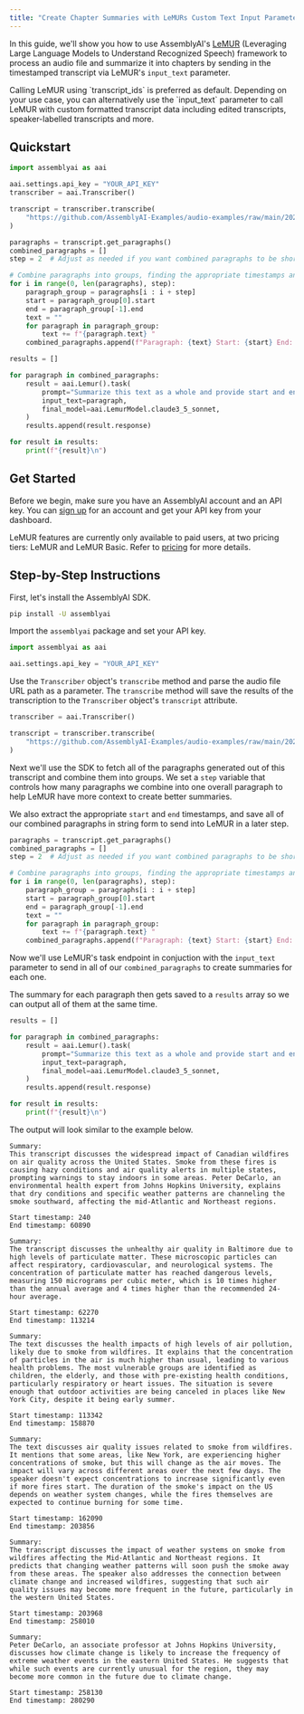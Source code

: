 ```yaml
---
title: "Create Chapter Summaries with LeMURs Custom Text Input Parameter"
---
```


In this guide, we'll show you how to use AssemblyAI's [LeMUR](https://www.assemblyai.com/blog/lemur/) (Leveraging Large Language Models to Understand Recognized Speech) framework to process an audio file and summarize it into chapters by sending in the timestamped transcript via LeMUR's `input_text` parameter.

<Note>
  Calling LeMUR using `transcript_ids` is preferred as default. Depending on
  your use case, you can alternatively use the `input_text` parameter to call
  LeMUR with custom formatted transcript data including edited transcripts,
  speaker-labelled transcripts and more.
</Note>

## Quickstart

```python
import assemblyai as aai

aai.settings.api_key = "YOUR_API_KEY"
transcriber = aai.Transcriber()

transcript = transcriber.transcribe(
    "https://github.com/AssemblyAI-Examples/audio-examples/raw/main/20230607_me_canadian_wildfires.mp3"
)

paragraphs = transcript.get_paragraphs()
combined_paragraphs = []
step = 2  # Adjust as needed if you want combined paragraphs to be shorter or longer in length.

# Combine paragraphs into groups, finding the appropriate timestamps and combining all their text into one string.
for i in range(0, len(paragraphs), step):
    paragraph_group = paragraphs[i : i + step]
    start = paragraph_group[0].start
    end = paragraph_group[-1].end
    text = ""
    for paragraph in paragraph_group:
        text += f"{paragraph.text} "
    combined_paragraphs.append(f"Paragraph: {text} Start: {start} End: {end}")

results = []

for paragraph in combined_paragraphs:
    result = aai.Lemur().task(
        prompt="Summarize this text as a whole and provide start and end timestamps.",
        input_text=paragraph,
        final_model=aai.LemurModel.claude3_5_sonnet,
    )
    results.append(result.response)

for result in results:
    print(f"{result}\n")
```

## Get Started

Before we begin, make sure you have an AssemblyAI account and an API key. You can [sign up](https://assemblyai.com/dashboard/signup) for an account and get your API key from your dashboard.

LeMUR features are currently only available to paid users, at two pricing tiers: LeMUR and LeMUR Basic. Refer to [pricing](https://www.assemblyai.com/pricing) for more details.

## Step-by-Step Instructions

First, let's install the AssemblyAI SDK.

```bash
pip install -U assemblyai
```

Import the `assemblyai` package and set your API key.

```python
import assemblyai as aai

aai.settings.api_key = "YOUR_API_KEY"
```

Use the `Transcriber` object's `transcribe` method and parse the audio file URL path as a parameter. The `transcribe` method will save the results of the transcription to the `Transcriber` object's `transcript` attribute.

```python
transcriber = aai.Transcriber()

transcript = transcriber.transcribe(
    "https://github.com/AssemblyAI-Examples/audio-examples/raw/main/20230607_me_canadian_wildfires.mp3"
)
```

Next we'll use the SDK to fetch all of the paragraphs generated out of this transcript and combine them into groups. We set a `step` variable that controls how many paragraphs we combine into one overall paragraph to help LeMUR have more context to create better summaries.

We also extract the appropriate `start` and `end` timestamps, and save all of our combined paragraphs in string form to send into LeMUR in a later step.

```python
paragraphs = transcript.get_paragraphs()
combined_paragraphs = []
step = 2  # Adjust as needed if you want combined paragraphs to be shorter or longer in length.

# Combine paragraphs into groups, finding the appropriate timestamps and combining all their text into one string.
for i in range(0, len(paragraphs), step):
    paragraph_group = paragraphs[i : i + step]
    start = paragraph_group[0].start
    end = paragraph_group[-1].end
    text = ""
    for paragraph in paragraph_group:
        text += f"{paragraph.text} "
    combined_paragraphs.append(f"Paragraph: {text} Start: {start} End: {end}")
```

Now we'll use LeMUR's task endpoint in conjuction with the `input_text` parameter to send in all of our `combined_paragraphs` to create summaries for each one.

The summary for each paragraph then gets saved to a `results` array so we can output all of them at the same time.

```python
results = []

for paragraph in combined_paragraphs:
    result = aai.Lemur().task(
        prompt="Summarize this text as a whole and provide start and end timestamps.",
        input_text=paragraph,
        final_model=aai.LemurModel.claude3_5_sonnet,
    )
    results.append(result.response)

for result in results:
    print(f"{result}\n")
```

The output will look similar to the example below.

```
Summary:
This transcript discusses the widespread impact of Canadian wildfires on air quality across the United States. Smoke from these fires is causing hazy conditions and air quality alerts in multiple states, prompting warnings to stay indoors in some areas. Peter DeCarlo, an environmental health expert from Johns Hopkins University, explains that dry conditions and specific weather patterns are channeling the smoke southward, affecting the mid-Atlantic and Northeast regions.

Start timestamp: 240
End timestamp: 60890

Summary:
The transcript discusses the unhealthy air quality in Baltimore due to high levels of particulate matter. These microscopic particles can affect respiratory, cardiovascular, and neurological systems. The concentration of particulate matter has reached dangerous levels, measuring 150 micrograms per cubic meter, which is 10 times higher than the annual average and 4 times higher than the recommended 24-hour average.

Start timestamp: 62270
End timestamp: 113214

Summary:
The text discusses the health impacts of high levels of air pollution, likely due to smoke from wildfires. It explains that the concentration of particles in the air is much higher than usual, leading to various health problems. The most vulnerable groups are identified as children, the elderly, and those with pre-existing health conditions, particularly respiratory or heart issues. The situation is severe enough that outdoor activities are being canceled in places like New York City, despite it being early summer.

Start timestamp: 113342
End timestamp: 158870

Summary:
The text discusses air quality issues related to smoke from wildfires. It mentions that some areas, like New York, are experiencing higher concentrations of smoke, but this will change as the air moves. The impact will vary across different areas over the next few days. The speaker doesn't expect concentrations to increase significantly even if more fires start. The duration of the smoke's impact on the US depends on weather system changes, while the fires themselves are expected to continue burning for some time.

Start timestamp: 162090
End timestamp: 203856

Summary:
The transcript discusses the impact of weather systems on smoke from wildfires affecting the Mid-Atlantic and Northeast regions. It predicts that changing weather patterns will soon push the smoke away from these areas. The speaker also addresses the connection between climate change and increased wildfires, suggesting that such air quality issues may become more frequent in the future, particularly in the western United States.

Start timestamp: 203968
End timestamp: 258010

Summary:
Peter DeCarlo, an associate professor at Johns Hopkins University, discusses how climate change is likely to increase the frequency of extreme weather events in the eastern United States. He suggests that while such events are currently unusual for the region, they may become more common in the future due to climate change.

Start timestamp: 258130
End timestamp: 280290
```
